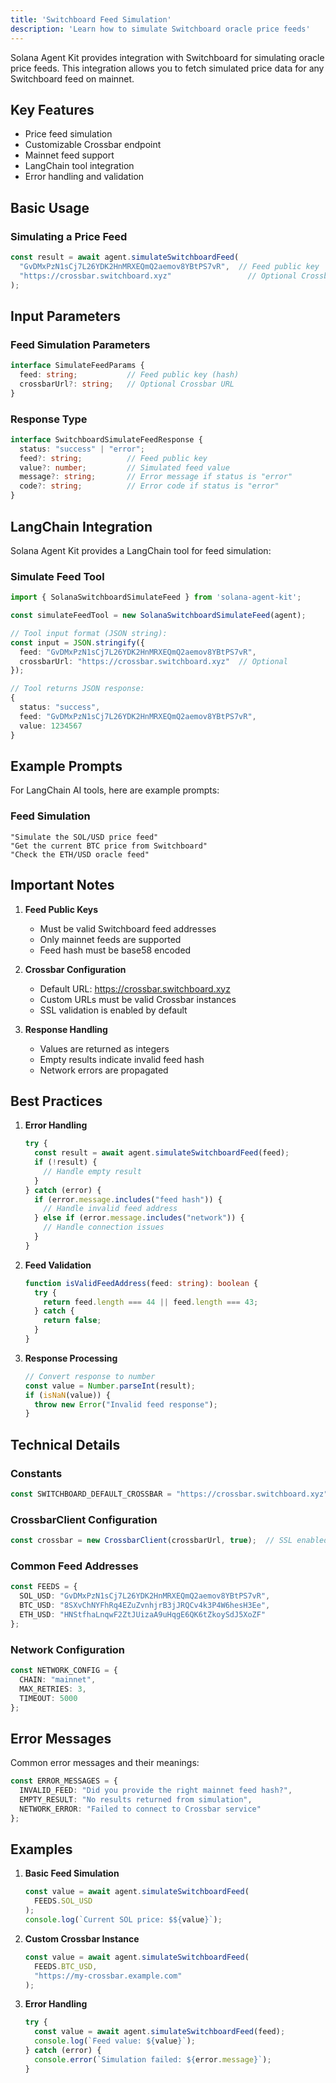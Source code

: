 ```yaml
---
title: 'Switchboard Feed Simulation'
description: 'Learn how to simulate Switchboard oracle price feeds'
---
```


Solana Agent Kit provides integration with Switchboard for simulating oracle price feeds. This integration allows you to fetch simulated price data for any Switchboard feed on mainnet.

## Key Features

- Price feed simulation
- Customizable Crossbar endpoint
- Mainnet feed support
- LangChain tool integration
- Error handling and validation

## Basic Usage

### Simulating a Price Feed

```typescript
const result = await agent.simulateSwitchboardFeed(
  "GvDMxPzN1sCj7L26YDK2HnMRXEQmQ2aemov8YBtPS7vR",  // Feed public key
  "https://crossbar.switchboard.xyz"                 // Optional Crossbar URL
);
```

## Input Parameters

### Feed Simulation Parameters

```typescript
interface SimulateFeedParams {
  feed: string;           // Feed public key (hash)
  crossbarUrl?: string;   // Optional Crossbar URL
}
```

### Response Type

```typescript
interface SwitchboardSimulateFeedResponse {
  status: "success" | "error";
  feed?: string;          // Feed public key
  value?: number;         // Simulated feed value
  message?: string;       // Error message if status is "error"
  code?: string;          // Error code if status is "error"
}
```

## LangChain Integration

Solana Agent Kit provides a LangChain tool for feed simulation:

### Simulate Feed Tool

```typescript
import { SolanaSwitchboardSimulateFeed } from 'solana-agent-kit';

const simulateFeedTool = new SolanaSwitchboardSimulateFeed(agent);

// Tool input format (JSON string):
const input = JSON.stringify({
  feed: "GvDMxPzN1sCj7L26YDK2HnMRXEQmQ2aemov8YBtPS7vR",
  crossbarUrl: "https://crossbar.switchboard.xyz"  // Optional
});

// Tool returns JSON response:
{
  status: "success",
  feed: "GvDMxPzN1sCj7L26YDK2HnMRXEQmQ2aemov8YBtPS7vR",
  value: 1234567
}
```

## Example Prompts

For LangChain AI tools, here are example prompts:

### Feed Simulation
```text
"Simulate the SOL/USD price feed"
"Get the current BTC price from Switchboard"
"Check the ETH/USD oracle feed"
```

## Important Notes

1. **Feed Public Keys**
   - Must be valid Switchboard feed addresses
   - Only mainnet feeds are supported
   - Feed hash must be base58 encoded

2. **Crossbar Configuration**
   - Default URL: https://crossbar.switchboard.xyz
   - Custom URLs must be valid Crossbar instances
   - SSL validation is enabled by default

3. **Response Handling**
   - Values are returned as integers
   - Empty results indicate invalid feed hash
   - Network errors are propagated

## Best Practices

1. **Error Handling**
   ```typescript
   try {
     const result = await agent.simulateSwitchboardFeed(feed);
     if (!result) {
       // Handle empty result
     }
   } catch (error) {
     if (error.message.includes("feed hash")) {
       // Handle invalid feed address
     } else if (error.message.includes("network")) {
       // Handle connection issues
     }
   }
   ```

2. **Feed Validation**
   ```typescript
   function isValidFeedAddress(feed: string): boolean {
     try {
       return feed.length === 44 || feed.length === 43;
     } catch {
       return false;
     }
   }
   ```

3. **Response Processing**
   ```typescript
   // Convert response to number
   const value = Number.parseInt(result);
   if (isNaN(value)) {
     throw new Error("Invalid feed response");
   }
   ```

## Technical Details

### Constants
```typescript
const SWITCHBOARD_DEFAULT_CROSSBAR = "https://crossbar.switchboard.xyz";
```

### CrossbarClient Configuration
```typescript
const crossbar = new CrossbarClient(crossbarUrl, true);  // SSL enabled
```

### Common Feed Addresses
```typescript
const FEEDS = {
  SOL_USD: "GvDMxPzN1sCj7L26YDK2HnMRXEQmQ2aemov8YBtPS7vR",
  BTC_USD: "8SXvChNYFhRq4EZuZvnhjrB3jJRQCv4k3P4W6hesH3Ee",
  ETH_USD: "HNStfhaLnqwF2ZtJUizaA9uHqgE6QK6tZkoySdJ5XoZF"
};
```

### Network Configuration
```typescript
const NETWORK_CONFIG = {
  CHAIN: "mainnet",
  MAX_RETRIES: 3,
  TIMEOUT: 5000
};
```

## Error Messages

Common error messages and their meanings:

```typescript
const ERROR_MESSAGES = {
  INVALID_FEED: "Did you provide the right mainnet feed hash?",
  EMPTY_RESULT: "No results returned from simulation",
  NETWORK_ERROR: "Failed to connect to Crossbar service"
};
```

## Examples

1. **Basic Feed Simulation**
   ```typescript
   const value = await agent.simulateSwitchboardFeed(
     FEEDS.SOL_USD
   );
   console.log(`Current SOL price: $${value}`);
   ```

2. **Custom Crossbar Instance**
   ```typescript
   const value = await agent.simulateSwitchboardFeed(
     FEEDS.BTC_USD,
     "https://my-crossbar.example.com"
   );
   ```

3. **Error Handling**
   ```typescript
   try {
     const value = await agent.simulateSwitchboardFeed(feed);
     console.log(`Feed value: ${value}`);
   } catch (error) {
     console.error(`Simulation failed: ${error.message}`);
   }
   ```